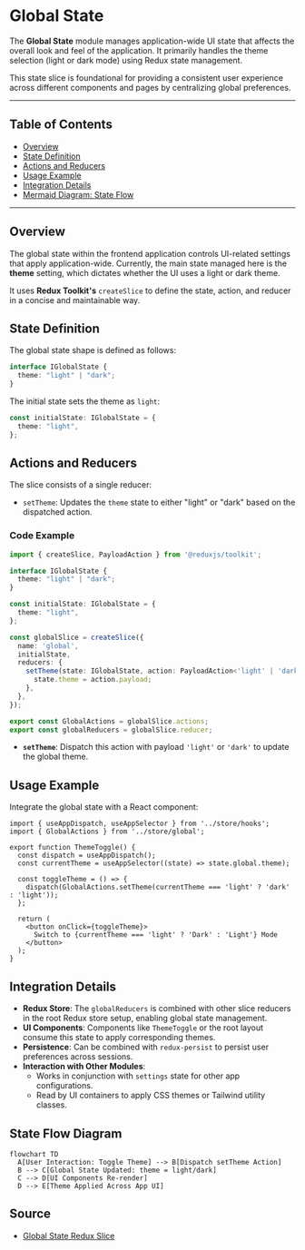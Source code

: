 # Global State

The **Global State** module manages application-wide UI state that affects the overall look and feel of the application. It primarily handles the theme selection (light or dark mode) using Redux state management.

This state slice is foundational for providing a consistent user experience across different components and pages by centralizing global preferences.

---

## Table of Contents

- [Overview](#overview)
- [State Definition](#state-definition)
- [Actions and Reducers](#actions-and-reducers)
- [Usage Example](#usage-example)
- [Integration Details](#integration-details)
- [Mermaid Diagram: State Flow](#mermaid-diagram-state-flow)

---

## Overview

The global state within the frontend application controls UI-related settings that apply application-wide. Currently, the main state managed here is the **theme** setting, which dictates whether the UI uses a light or dark theme.

It uses **Redux Toolkit's** `createSlice` to define the state, action, and reducer in a concise and maintainable way.

## State Definition

The global state shape is defined as follows:

```ts
interface IGlobalState {
  theme: "light" | "dark";
}
```

The initial state sets the theme as `light`:

```ts
const initialState: IGlobalState = {
  theme: "light",
};
```

## Actions and Reducers

The slice consists of a single reducer:

- `setTheme`: Updates the `theme` state to either "light" or "dark" based on the dispatched action.

### Code Example

```ts
import { createSlice, PayloadAction } from '@reduxjs/toolkit';

interface IGlobalState {
  theme: "light" | "dark";
}

const initialState: IGlobalState = {
  theme: "light",
};

const globalSlice = createSlice({
  name: 'global',
  initialState,
  reducers: {
    setTheme(state: IGlobalState, action: PayloadAction<'light' | 'dark'>) {
      state.theme = action.payload;
    },
  },
});

export const GlobalActions = globalSlice.actions;
export const globalReducers = globalSlice.reducer;
```

- **`setTheme`**: Dispatch this action with payload `'light'` or `'dark'` to update the global theme.

## Usage Example

Integrate the global state with a React component:

```tsx
import { useAppDispatch, useAppSelector } from '../store/hooks';
import { GlobalActions } from '../store/global';

export function ThemeToggle() {
  const dispatch = useAppDispatch();
  const currentTheme = useAppSelector((state) => state.global.theme);

  const toggleTheme = () => {
    dispatch(GlobalActions.setTheme(currentTheme === 'light' ? 'dark' : 'light'));
  };

  return (
    <button onClick={toggleTheme}>
      Switch to {currentTheme === 'light' ? 'Dark' : 'Light'} Mode
    </button>
  );
}
```

## Integration Details

- **Redux Store**: The `globalReducers` is combined with other slice reducers in the root Redux store setup, enabling global state management.
- **UI Components**: Components like `ThemeToggle` or the root layout consume this state to apply corresponding themes.
- **Persistence**: Can be combined with `redux-persist` to persist user preferences across sessions.
- **Interaction with Other Modules**:
  - Works in conjunction with `settings` state for other app configurations.
  - Read by UI containers to apply CSS themes or Tailwind utility classes.

## State Flow Diagram

```mermaid
flowchart TD
  A[User Interaction: Toggle Theme] --> B[Dispatch setTheme Action]
  B --> C[Global State Updated: theme = light/dark]
  C --> D[UI Components Re-render]
  D --> E[Theme Applied Across App UI]
```

## Source

- [Global State Redux Slice](frontend/src/store/global.ts)
